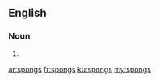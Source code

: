 ==English==

===Noun===
{{head|en|noun plural form}}

# {{plural of|spong|lang=en}}

[[ar:spongs]]
[[fr:spongs]]
[[ku:spongs]]
[[my:spongs]]